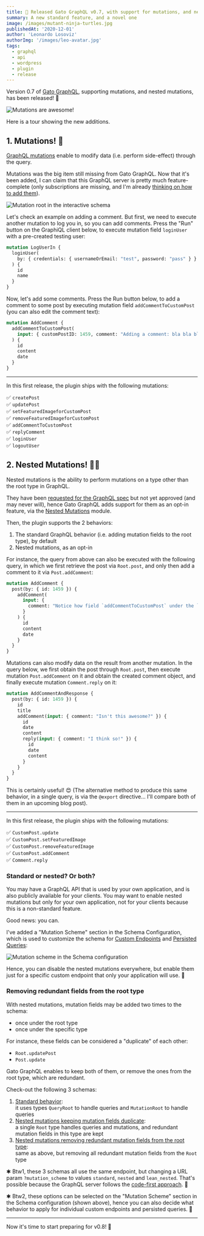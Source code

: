 ```yaml
---
title: 🎉 Released Gato GraphQL v0.7, with support for mutations, and nested mutations!
summary: A new standard feature, and a novel one
image: /images/mutant-ninja-turtles.jpg
publishedAt: '2020-12-01'
author: 'Leonardo Losoviz'
authorImg: '/images/leo-avatar.jpg'
tags:
  - graphql
  - api
  - wordpress
  - plugin
  - release
---
```


Version 0.7 of [Gato GraphQL](https://github.com/GatoGraphQL/GatoGraphQL/tree/master/layers/GraphQLAPIForWP/plugins/graphql-api-for-wp), supporting mutations, and nested mutations, has been released! 🎉

![Mutations are awesome!](/images/finally-got-mutations.jpg)

Here is a tour showing the new additions.

## 1. Mutations! 🚀

[GraphQL mutations](https://graphql.org/learn/queries/#mutations) enable to modify data (i.e. perform side-effect) through the query.

Mutations was the big item still missing from Gato GraphQL. Now that it's been added, I can claim that this GraphQL server is pretty much feature-complete (only subscriptions are missing, and I'm already [thinking on how to add them](https://github.com/GraphQLAPI/graphql-api-for-wp/issues/61)).

![Mutation root in the interactive schema](/images/graphql-schema-mutation-root.jpg "Mutation root in the interactive schema")

Let's check an example on adding a comment. But first, we need to execute another mutation to log you in, so you can add comments. Press the "Run" button on the GraphiQL client below, to execute mutation field `loginUser` with a pre-created testing user:  

```graphql
mutation LogUserIn {
  loginUser(
    by: { credentials: { usernameOrEmail: "test", password: "pass" } }
  ) {
    id
    name
  }
}
```

Now, let's add some comments. Press the Run button below, to add a comment to some post by executing mutation field `addCommentToCustomPost` (you can also edit the comment text):

```graphql
mutation AddComment {
  addCommentToCustomPost(
    input: { customPostID: 1459, comment: "Adding a comment: bla bla bla" }
  ) {
    id
    content
    date
  }
}
```

---

In this first release, the plugin ships with the following mutations:

✅ `createPost`<br/>
✅ `updatePost`<br/>
✅ `setFeaturedImageforCustomPost`<br/>
✅ `removeFeaturedImageforCustomPost`<br/>
✅ `addCommentToCustomPost`<br/>
✅ `replyComment`<br/>
✅ `loginUser`<br/>
✅ `logoutUser`

## 2. Nested Mutations! 🚀🚀

Nested mutations is the ability to perform mutations on a type other than the root type in GraphQL.

They have been [requested for the GraphQL spec](https://github.com/graphql/graphql-spec/issues/252) but not yet approved (and may never will), hence Gato GraphQL adds support for them as an opt-in feature, via the [Nested Mutations](https://github.com/GatoGraphQL/GatoGraphQL/tree/master/layers/GraphQLAPIForWP/plugins/graphql-api-for-wp/docs/en/modules/nested-mutations.md) module.

Then, the plugin supports the 2 behaviors:

1. The standard GraphQL behavior (i.e. adding mutation fields to the root type), by default
2. Nested mutations, as an opt-in

For instance, the query from above can also be executed with the following query, in which we first retrieve the post via `Root.post`, and only then add a comment to it via `Post.addComment`:

```graphql
mutation AddComment {
  post(by: { id: 1459 }) {
    addComment(
      input: {
        comment: "Notice how field `addCommentToCustomPost` under the `Root` type is renamed as `addComment` under the `Post` type? The schema got neater!"
      }
    ) {
      id
      content
      date
    }
  }
}
```

Mutations can also modify data on the result from another mutation. In the query below, we first obtain the post through `Root.post`, then execute mutation `Post.addComment` on it and obtain the created comment object, and finally execute mutation `Comment.reply` on it:

```graphql
mutation AddCommentAndResponse {
  post(by: { id: 1459 }) {
    id
    title
    addComment(input: { comment: "Isn't this awesome?" }) {
      id
      date
      content
      reply(input: { comment: "I think so!" }) {
        id
        date
        content
      }
    }
  }
}
```

This is certainly useful! 😍 (The alternative method to produce this same behavior, in a single query, is via the `@export` directive... I'll compare both of them in an upcoming blog post).

---

In this first release, the plugin ships with the following mutations:

✅ `CustomPost.update`<br/>
✅ `CustomPost.setFeaturedImage`<br/>
✅ `CustomPost.removeFeaturedImage`<br/>
✅ `CustomPost.addComment`<br/>
✅ `Comment.reply`

### Standard or nested? Or both?

You may have a GraphQL API that is used by your own application, and is also publicly available for your clients. You may want to enable nested mutations but only for your own application, not for your clients because this is a non-standard feature.

Good news: you can.

I've added a "Mutation Scheme" section in the Schema Configuration, which is used to customize the schema for [Custom Endpoints](https://github.com/GatoGraphQL/GatoGraphQL/tree/master/layers/GraphQLAPIForWP/plugins/graphql-api-for-wp/docs/en/modules/custom-endpoints.md) and [Persisted Queries](https://github.com/GatoGraphQL/GatoGraphQL/tree/master/layers/GraphQLAPIForWP/plugins/graphql-api-for-wp/docs/en/modules/persisted-queries.md):

![Mutation scheme in the Schema configuration](/images/releases/v07/schema-configuration-mutation-scheme.jpg)

Hence, you can disable the nested mutations everywhere, but enable them just for a specific custom endpoint that only your application will use. 💪

### Removing redundant fields from the root type

With nested mutations, mutation fields may be added two times to the schema:

- once under the root type
- once under the specific type

For instance, these fields can be considered a "duplicate" of each other:

- `Root.updatePost`
- `Post.update`

Gato GraphQL enables to keep both of them, or remove the ones from the root type, which are redundant.

Check-out the following 3 schemas:

1. [Standard behavior](https://newapi.getpop.org/graphql-interactive/):<br/>it uses types `QueryRoot` to handle queries and `MutationRoot` to handle queries
2. [Nested mutations keeping mutation fields duplicate](https://newapi.getpop.org/graphql-interactive/?mutation_scheme=nested):<br/>a single `Root` type handles queries and mutations, and redundant mutation fields in this type are kept
3. [Nested mutations removing redundant mutation fields from the root type](https://newapi.getpop.org/graphql-interactive/?mutation_scheme=lean_nested):<br/>same as above, but removing all redundant mutation fields from the `Root` type

✱ Btw1, these 3 schemas all use the same endpoint, but changing a URL param `?mutation_scheme` to values `standard`, `nested` and `lean_nested`. That's possible because the GraphQL server follows the [code-first approach](https://graphql-by-pop.com/docs/architecture/code-first.html). 🤟

✱ Btw2, these options can be selected on the "Mutation Scheme" section in the Schema configuration (shown above), hence you can also decide what behavior to apply for individual custom endpoints and persisted queries. 👏

---

Now it's time to start preparing for v0.8! 🙏

